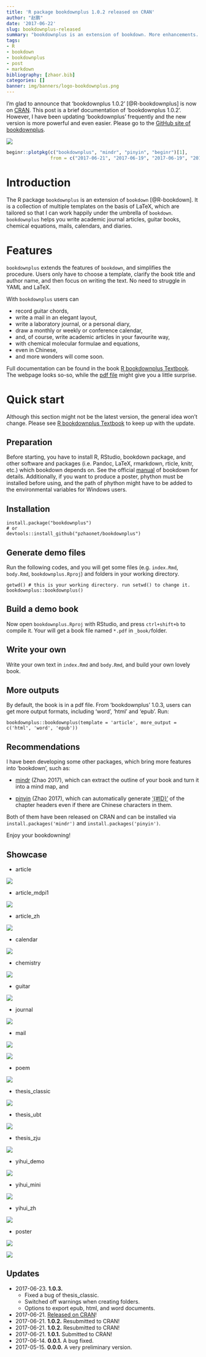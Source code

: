 ```yaml
---
title: 'R package bookdownplus 1.0.2 released on CRAN'
author: "赵鹏"
date: '2017-06-22'
slug: bookdownplus-released
summary: "bookdownplus is an extension of bookdown. More enhancements. Less operation."
tags:
- R
- bookdown
- bookdownplus
- post
- markdown
bibliography: [zhaor.bib]
categories: []
banner: img/banners/logo-bookdownplus.png
---
```


I’m glad to announce that 'bookdownplus 1.0.2' [@R-bookdownplus] is now on [CRAN](https://cran.r-project.org/web/packages/bookdownplus/). This post is a brief documentation of 'bookdownplus 1.0.2'. However, I have been updating 'bookdownplus' frequently and the new version is more powerful and even easier. Please go to the [GitHub site of bookdownplus](http://github.com/pzhaonet/bookdownplus).

<!--more-->

![](http://cranlogs.r-pkg.org/badges/grand-total/bookdownplus)


```r
beginr::plotpkg(c("bookdownplus", "mindr", "pinyin", "beginr")[1], 
                from = c("2017-06-21", "2017-06-19", "2017-06-19", "2017-06-23")[1], textcex = 3)
```

# Introduction

The R package `bookdownplus` is an extension of `bookdown` [@R-bookdown]. It is a collection of
multiple templates on the basis of LaTeX, which are tailored so that I can work happily under the umbrella of `bookdown`. `bookdownplus` helps you write academic journal articles, guitar books, chemical equations, mails, calendars, and diaries.

# Features

`bookdownplus` extends the features of `bookdown`, and simplifies the procedure. Users only have to choose a template, clarify the book title and author name, and then focus on writing the text. No need to struggle in YAML and LaTeX. 

With `bookdownplus` users can

-   record guitar chords,
-   write a mail in an elegant layout,
-   write a laboratory journal, or a personal diary,
-   draw a monthly or weekly or conference calendar,
-   and, of course, write academic articles in your favourite way,
-   with chemical molecular formulae and equations,
-   even in Chinese,
-   and more wonders will come soon.

Full documentation can be found in the book [R bookdownplus Textbook](https://bookdown.org/baydap/bookdownplus). The webpage looks so-so, while the [pdf file](https://bookdown.org/baydap/bookdownplus/bookdownplus.pdf) might give you a little surprise.  

# Quick start

Although this section might not be the latest version, the general idea won't change. Please see [R bookdownplus Textbook](https://bookdown.org/baydap/bookdownplus) to keep up with the update.

## Preparation

Before starting, you have to install R, RStudio, bookdown package, and
other software and packages (i.e. Pandoc, LaTeX, rmarkdown, rticle,
knitr, etc.) which bookdown depends on. See the official [manual](https://bookdown.org/yihui/bookdown/) of
bookdown for details. Additionally, if you want to produce a poster, phython must be installed before using, and the path of phython might have to be added to the environmental variables for Windows users.

## Installation

```
install.package("bookdownplus")
# or
devtools::install_github("pzhaonet/bookdownplus")
```

## Generate demo files

Run the following codes, and you will get some files (e.g. `index.Rmd`, `body.Rmd`, `bookdownplus.Rproj`) and folders in your working directory.

```
getwd() # this is your working directory. run setwd() to change it.
bookdownplus::bookdownplus()
```

## Build a demo book

Now open `bookdownplus.Rproj` with RStudio, and press `ctrl+shift+b` to compile it. Your will get a book file named `*.pdf` in `_book/`folder.

## Write your own
Write your own text in `index.Rmd` and `body.Rmd`, and build your own lovely book.

## More outputs

By default, the book is in a pdf file. From 'bookdownplus' 1.0.3, users can get more output formats, including 'word', 'html' and 'epub'. Run:

```
bookdownplus::bookdownplus(template = 'article', more_output = c('html', 'word', 'epub'))
```

## Recommendations

I have been developing some other packages, which bring more features into 'bookdown', such as:

- [mindr](https://github.com/pzhaonet/mindr) (Zhao 2017), which can extract the outline of your book and turn it into a mind map, and

- [pinyin](https://github.com/pzhaonet/pinyin) (Zhao 2017), which can automatically generate ['{#ID}'](https://bookdown.org/yihui/bookdown/cross-references.html) of the chapter headers even if there are Chinese characters in them.

Both of them have been released on CRAN and can be installed via `install.packages('mindr')` and `install.packages('pinyin')`.


Enjoy your bookdowning!



## Showcase

- article


![](https://raw.githubusercontent.com/pzhaonet/bookdown-plus/master/showcase/bookdown+article.jpg)

- article_mdpi1

![](https://raw.githubusercontent.com/pzhaonet/bookdown-plus/master/showcase/bookdown+article_mdpi.jpg)

- article_zh

![](https://raw.githubusercontent.com/pzhaonet/bookdown-plus/master/showcase/bookdown+article_zh.jpg)

- calendar

![](https://raw.githubusercontent.com/pzhaonet/bookdown-plus/master/showcase/bookdown+calendar.jpg)

- chemistry

![](https://raw.githubusercontent.com/pzhaonet/bookdown-plus/master/showcase/bookdown+chemistry.jpg)

- guitar

![](https://raw.githubusercontent.com/pzhaonet/bookdown-plus/master/showcase/bookdown+guitar.jpg)

- journal

![](https://raw.githubusercontent.com/pzhaonet/bookdown-plus/master/showcase/bookdown+journal.jpg)

- mail

![](https://raw.githubusercontent.com/pzhaonet/bookdown-plus/master/showcase/bookdown+mail.jpg)

![](https://raw.githubusercontent.com/pzhaonet/bookdown-plus/master/showcase/bookdown+mail2.png)

- poem

![](https://raw.githubusercontent.com/pzhaonet/bookdown-plus/master/showcase/bookdown+poem.jpg)

- thesis_classic

![](https://raw.githubusercontent.com/pzhaonet/bookdown-plus/master/showcase/bookdown+thesis_classic.jpg)

- thesis_ubt

![](https://raw.githubusercontent.com/pzhaonet/bookdown-plus/master/showcase/bookdown+thesis_ubt.jpg)

- thesis_zju

![](https://raw.githubusercontent.com/pzhaonet/bookdown-plus/master/showcase/bookdown+thesis_zju.jpg)

- yihui_demo

![](https://raw.githubusercontent.com/pzhaonet/bookdown-plus/master/showcase/bookdown+yihui_demo.jpg)

- yihui_mini

![](https://raw.githubusercontent.com/pzhaonet/bookdown-plus/master/showcase/bookdown+yihui_mini.jpg)

- yihui_zh

![](https://raw.githubusercontent.com/pzhaonet/bookdown-plus/master/showcase/bookdown+yihui_zh.jpg)

- poster

![](https://raw.githubusercontent.com/pzhaonet/bookdown-plus/master/showcase/bookdown+poster_ocean.jpg)

![](https://raw.githubusercontent.com/pzhaonet/bookdown-plus/master/showcase/bookdown+poster_eco.jpg)

## Updates

- 2017-06-23. **1.0.3.** 
  - Fixed a bug of thesis_classic. 
  - Switched off warnings when creating folders.
  - Options to export epub, html, and word documents.
- 2017-06-21. [Released on CRAN](https://cran.r-project.org/web/packages/bookdownplus/index.html)!
- 2017-06-21. **1.0.2.** Resubmitted to CRAN!
- 2017-06-21. **1.0.2.** Resubmitted to CRAN!
- 2017-06-21. **1.0.1.** Submitted to CRAN!
- 2017-06-14. **0.0.1.**  A bug fixed.
- 2017-05-15. **0.0.0.** A very preliminary version.

